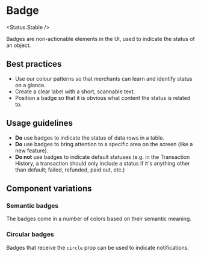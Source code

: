 
# Badge

<Status.Stable />

Badges are non-actionable elements in the UI, used to indicate the status of an object.

<Story id="components-badge--base" />

<Props of={Badge} />

## Best practices

- Use our colour patterns so that merchants can learn and identify status on a
  glance.
- Create a clear label with a short, scannable text.
- Position a badge so that it is obvious what content the status is related to.

## Usage guidelines

- **Do** use badges to indicate the status of data rows in a table.
- **Do** use badges to bring attention to a specific area on the screen (like a
  new feature).
- **Do not** use badges to indicate default statuses (e.g. in the Transaction
  History, a transaction should only include a status if it's anything other
  than default; failed, refunded, paid out, etc.)

## Component variations

### Semantic badges

The badges come in a number of colors based on their semantic meaning.

<Story id="components-badge--colors" />

### Circular badges

Badges that receive the `circle` prop can be used to indicate notifications.

<Story id="components-badge--circular" />
